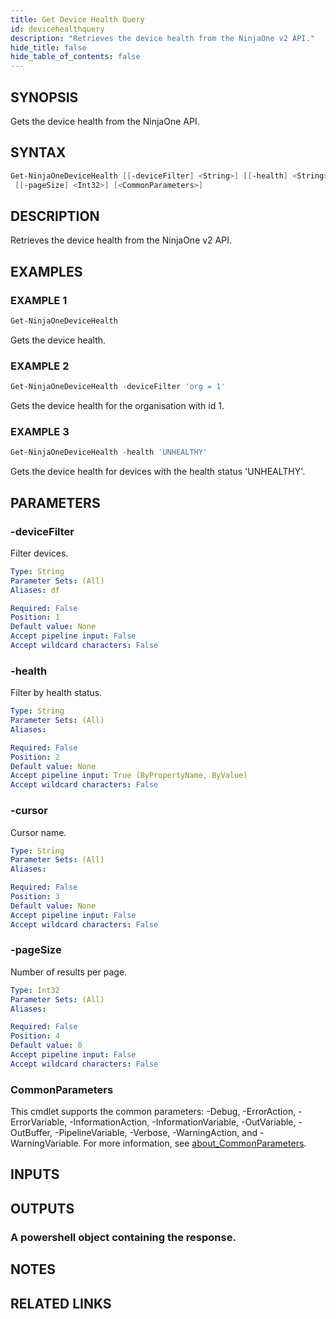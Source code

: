 ```yaml
---
title: Get Device Health Query
id: devicehealthquery
description: "Retrieves the device health from the NinjaOne v2 API."
hide_title: false
hide_table_of_contents: false
---
```


## SYNOPSIS

Gets the device health from the NinjaOne API.

## SYNTAX

```powershell
Get-NinjaOneDeviceHealth [[-deviceFilter] <String>] [[-health] <String>] [[-cursor] <String>]
 [[-pageSize] <Int32>] [<CommonParameters>]
```

## DESCRIPTION

Retrieves the device health from the NinjaOne v2 API.

## EXAMPLES

### EXAMPLE 1

```powershell
Get-NinjaOneDeviceHealth
```

Gets the device health.

### EXAMPLE 2

```powershell
Get-NinjaOneDeviceHealth -deviceFilter 'org = 1'
```

Gets the device health for the organisation with id 1.

### EXAMPLE 3

```powershell
Get-NinjaOneDeviceHealth -health 'UNHEALTHY'
```

Gets the device health for devices with the health status 'UNHEALTHY'.

## PARAMETERS

### -deviceFilter

Filter devices.

```yaml
Type: String
Parameter Sets: (All)
Aliases: df

Required: False
Position: 1
Default value: None
Accept pipeline input: False
Accept wildcard characters: False
```

### -health

Filter by health status.

```yaml
Type: String
Parameter Sets: (All)
Aliases:

Required: False
Position: 2
Default value: None
Accept pipeline input: True (ByPropertyName, ByValue)
Accept wildcard characters: False
```

### -cursor

Cursor name.

```yaml
Type: String
Parameter Sets: (All)
Aliases:

Required: False
Position: 3
Default value: None
Accept pipeline input: False
Accept wildcard characters: False
```

### -pageSize

Number of results per page.

```yaml
Type: Int32
Parameter Sets: (All)
Aliases:

Required: False
Position: 4
Default value: 0
Accept pipeline input: False
Accept wildcard characters: False
```

### CommonParameters

This cmdlet supports the common parameters: -Debug, -ErrorAction, -ErrorVariable, -InformationAction, -InformationVariable, -OutVariable, -OutBuffer, -PipelineVariable, -Verbose, -WarningAction, and -WarningVariable. For more information, see [about_CommonParameters](http://go.microsoft.com/fwlink/?LinkID=113216).

## INPUTS

## OUTPUTS

### A powershell object containing the response.

## NOTES

## RELATED LINKS

